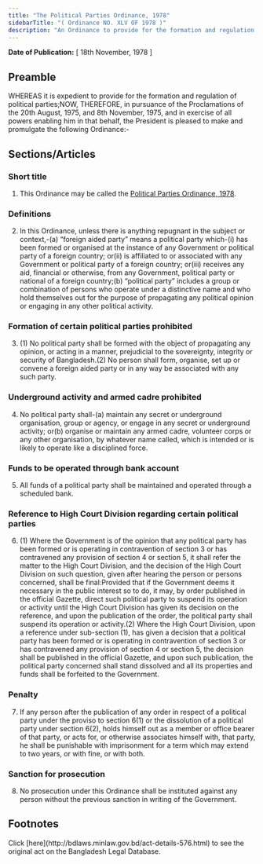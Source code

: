 ```yaml
---
title: "The Political Parties Ordinance, 1978"
sidebarTitle: "( Ordinance NO. XLV OF 1978 )"
description: "An Ordinance to provide for the formation and regulation of political parties."
---
```


**Date of Publication:** [ 18th November, 1978 ]

## Preamble

WHEREAS it is expedient to provide for the formation and regulation of political parties;NOW, THEREFORE, in pursuance of the Proclamations of the 20th August, 1975, and 8th November, 1975, and in exercise of all powers enabling him in that behalf, the President is pleased to make and promulgate the following Ordinance:-

## Sections/Articles

### Short title

1. This Ordinance may be called the [Political Parties Ordinance, 1978](/laws/act-576 "Political Parties Ordinance, 1978").

### Definitions

2. In this Ordinance, unless there is anything repugnant in the subject or context,-(a) “foreign aided party” means a political party which-(i) has been formed or organised at the instance of any Government or political party of a foreign country; or(ii) is affiliated to or associated with any Government or political party of a foreign country; or(iii) receives any aid, financial or otherwise, from any Government, political party or national of a foreign country;(b) “political party” includes a group or combination of persons who operate under a distinctive name and who hold themselves out for the purpose of propagating any political opinion or engaging in any other political activity.

### Formation of certain political parties prohibited

3. (1) No political party shall be formed with the object of propagating any opinion, or acting in a manner, prejudicial to the sovereignty, integrity or security of Bangladesh.(2) No person shall form, organise, set up or convene a foreign aided party or in any way be associated with any such party.

### Underground activity and armed cadre prohibited

4. No political party shall-(a) maintain any secret or underground organisation, group or agency, or engage in any secret or underground activity; or(b) organise or maintain any armed cadre, volunteer corps or any other organisation, by whatever name called, which is intended or is likely to operate like a disciplined force.

### Funds to be operated through bank account

5. All funds of a political party shall be maintained and operated through a scheduled bank.

### Reference to High Court Division regarding certain political parties

6. (1) Where the Government is of the opinion that any political party has been formed or is operating in contravention of section 3 or has contravened any provision of section 4 or section 5, it shall refer the matter to the High Court Division, and the decision of the High Court Division on such question, given after hearing the person or persons concerned, shall be final:Provided that if the Government deems it necessary in the public interest so to do, it may, by order published in the official Gazette, direct such political party to suspend its operation or activity until the High Court Division has given its decision on the reference, and upon the publication of the order, the political party shall suspend its operation or activity.(2) Where the High Court Division, upon a reference under sub-section (1), has given a decision that a political party has been formed or is operating in contravention of section 3 or has contravened any provision of section 4 or section 5, the decision shall be published in the official Gazette, and upon such publication, the political party concerned shall stand dissolved and all its properties and funds shall be forfeited to the Government.

### Penalty

7. If any person after the publication of any order in respect of a political party under the proviso to section 6(1) or the dissolution of a political party under section 6(2), holds himself out as a member or office bearer of that party, or acts for, or otherwise associates himself with, that party, he shall be punishable with imprisonment for a term which may extend to two years, or with fine, or with both.

### Sanction for prosecution

8. No prosecution under this Ordinance shall be instituted against any person without the previous sanction in writing of the Government.

## Footnotes

<Note>
  Click [here](http://bdlaws.minlaw.gov.bd/act-details-576.html) to see the original act on the Bangladesh Legal Database.
</Note>
